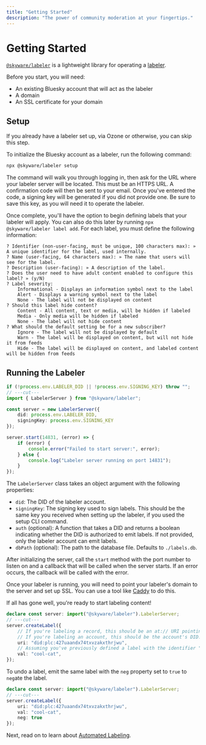 ```yaml
---
title: "Getting Started"
description: "The power of community moderation at your fingertips."
---
```


# Getting Started

[`@skyware/labeler`](https://npmjs.com/package/@skyware/labeler) is a lightweight library for operating a [labeler](/guides/labeler/glossary#labeler).

Before you start, you will need:

- An existing Bluesky account that will act as the labeler
- A domain
- An SSL certificate for your domain

## Setup

If you already have a labeler set up, via Ozone or otherwise, you can skip this step.

To initialize the Bluesky account as a labeler, run the following command:

```sh
npx @skyware/labeler setup
```

The command will walk you through logging in, then ask for the URL where your labeler server will be located. This must be an HTTPS URL. A confirmation code will then be sent to your email. Once you've entered the code, a signing key will be generated if you did not provide one. Be sure to save this key, as you will need it to operate the labeler.

Once complete, you'll have the option to begin defining labels that your labeler will apply. You can also do this later by running `npx @skyware/labeler label add`.  For each label, you must define the following information:

```
? Identifier (non-user-facing, must be unique, 100 characters max): » A unique identifier for the label, used internally.
? Name (user-facing, 64 characters max): » The name that users will see for the label.
? Description (user-facing): » A description of the label.
? Does the user need to have adult content enabled to configure this label? » (y/N)
? Label severity:
    Informational - Displays an information symbol next to the label
    Alert - Displays a warning symbol next to the label
    None - The label will not be displayed on content
? Should this label hide content?
    Content - All content, text or media, will be hidden if labeled
    Media - Only media will be hidden if labeled
    None - The label will not hide content
? What should the default setting be for a new subscriber?
    Ignore - The label will not be displayed by default
    Warn - The label will be displayed on content, but will not hide it from feeds
    Hide - The label will be displayed on content, and labeled content will be hidden from feeds
```

## Running the Labeler

```ts twoslash
if (!process.env.LABELER_DID || !process.env.SIGNING_KEY) throw "";
// ---cut---
import { LabelerServer } from "@skyware/labeler";

const server = new LabelerServer({
    did: process.env.LABELER_DID,
    signingKey: process.env.SIGNING_KEY
});

server.start(14831, (error) => {
    if (error) {
        console.error("Failed to start server:", error);
    } else {
        console.log("Labeler server running on port 14831");
    }
});
```

The `LabelerServer` class takes an object argument with the following properties:

- `did`: The DID of the labeler account.
- `signingKey`: The signing key used to sign labels. This should be the same key you received when setting up the labeler, if you used the setup CLI command.
- `auth` (optional): A function that takes a DID and returns a boolean indicating whether the DID is authorized to emit labels. If not provided, only the labeler account can emit labels.
- `dbPath` (optional): The path to the database file. Defaults to `./labels.db`.

After initializing the server, call the `start` method with the port number to listen on and a callback that will be called when the server starts. If an error occurs, the callback will be called with the error.

Once your labeler is running, you will need to point your labeler's domain to the server and set up SSL. You can use a tool like [Caddy](https://caddyserver.com/docs/quick-starts/reverse-proxy#https-from-client-to-proxy) to do this.

If all has gone well, you're ready to start labeling content!

```ts twoslash
declare const server: import("@skyware/labeler").LabelerServer;
// ---cut---
server.createLabel({
    // If you're labeling a record, this should be an at:// URI pointing to the record.
    // If you're labeling an account, this should be the account's DID.
    uri: "did:plc:427uaandx74txvzakxthrjwu",
    // Assuming you've previously defined a label with the identifier "cool-cat".
    val: "cool-cat",
});
```

To undo a label, emit the same label with the `neg` property set to `true` to `neg`ate the label.

```ts twoslash
declare const server: import("@skyware/labeler").LabelerServer;
// ---cut---
server.createLabel({
    uri: "did:plc:427uaandx74txvzakxthrjwu",
    val: "cool-cat",
    neg: true
});
```

Next, read on to learn about [Automated Labeling](/guides/labeler/introduction/automated-labeling).